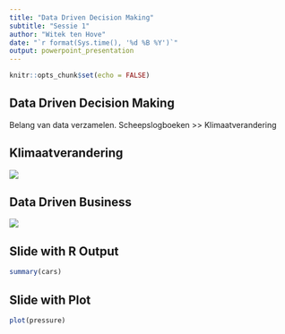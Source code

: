 ```yaml
---
title: "Data Driven Decision Making"
subtitle: "Sessie 1"
author: "Witek ten Hove"
date: "`r format(Sys.time(), '%d %B %Y')`"
output: powerpoint_presentation
---
```


```r
knitr::opts_chunk$set(echo = FALSE)
```

## Data Driven Decision Making

Belang van data verzamelen. Scheepslogboeken >> Klimaatverandering

## Klimaatverandering

![](climate.gif)

## Data Driven Business

![](https://youtu.be/3C0aLuNIecc)

## Slide with R Output

```r
summary(cars)
```

## Slide with Plot

```r
plot(pressure)
```

